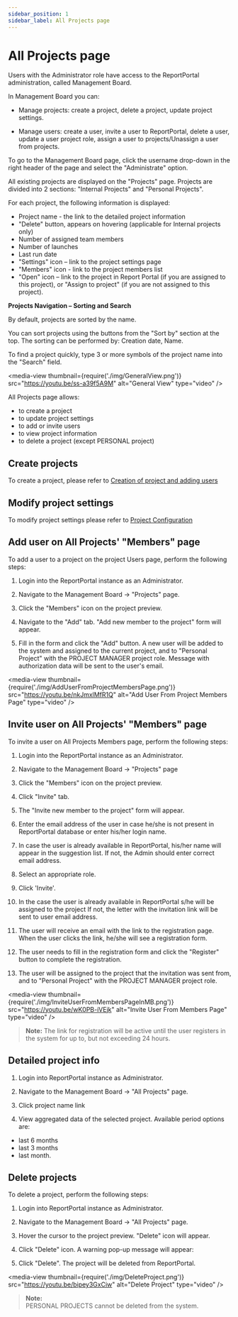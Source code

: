 ```yaml
---
sidebar_position: 1
sidebar_label: All Projects page
---
```


# All Projects page

Users with the Administrator role have access to the ReportPortal
administration, called Management Board.

In Management Board you can:

- Manage projects: create a project, delete a project, update project settings.

- Manage users: create a user, invite a user to ReportPortal, delete a user,
update a user project role, assign a user to projects/Unassign a user from
projects.

To go to the Management Board page, click the username drop-down in the
right header of the page and select the "Administrate" option.

All existing projects are displayed on the "Projects" page. Projects are
divided into 2 sections: "Internal Projects" and "Personal Projects".

For each project, the following information is displayed:

- Project name - the link to the detailed project information
- "Delete" button, appears on hovering (applicable for Internal projects only)
- Number of assigned team members
- Number of launches
- Last run date
- "Settings" icon – link to the project settings page
- "Members" icon - link to the project members list
- "Open" icon – link to the project in Report Portal (if you are assigned
    to this project), or "Assign to project" (if you are not assigned to this
    project).

**Projects Navigation – Sorting and Search**

By default, projects are sorted by the name.

You can sort projects using the buttons from the "Sort by" section at the top.
The sorting can be performed by: Creation date, Name.

To find a project quickly, type 3 or more symbols of the project name into the
"Search" field.

<media-view thumbnail={require('./img/GeneralView.png')} src="https://youtu.be/ss-a39f5A9M" alt="General View" type="video" />

All Projects page allows:
 - to create a project
 - to update project settings
 - to add or invite users
 - to view project information
 - to delete a project (except PERSONAL project)

## Create projects

To create a project, please refer to [Creation of project and adding users](/report-poral-configuration/CreationOfProjectAndAddingUsers)

## Modify project settings

To modify project settings please refer to [Project Configuration](/report-poral-configuration/ProjectConfiguration)

## Add user on All Projects' "Members" page

To add a user to a project on the project Users page, perform the following steps:

1. Login into the ReportPortal instance as an Administrator.

2. Navigate to the Management Board -\> "Projects" page.

3. Click the "Members" icon on the project preview.

4. Navigate to the "Add" tab. "Add new member to the project" form will
    appear.

5. Fill in the form and click the "Add" button. A new user will be added
    to the system and assigned to the current project, and to "Personal Project" with the PROJECT MANAGER project role. Message with authorization data will be sent to the user's email.

<media-view thumbnail={require('./img/AddUserFromProjectMembersPage.png')} src="https://youtu.be/nkJmxlMfR1Q" alt="Add User From Project Members Page" type="video" />

## Invite user on All Projects' "Members" page

To invite a user on All Projects Members page, perform the following steps:

1. Login into the ReportPortal instance as an Administrator.

2. Navigate to the Management Board -\> "Projects" page

3. Click the "Members" icon on the project preview.

4. Click "Invite" tab. 

5. The "Invite new member to the project" form will appear.

6. Enter the email address of the user in case he/she is not present in ReportPortal database
 or enter his/her login name.
 
7. In case the user is already available in ReportPortal, his/her name will appear in the suggestion list.
If not, the Admin should enter correct email address.

8. Select an appropriate role.

9. Click 'Invite'.

10. In the case the user is already available in ReportPortal s/he will be assigned to the project
If not, the letter with the invitation link will be sent to user email address.

11. The user will receive an email with the link to the registration page. 
When the user clicks the link, he/she will see a registration form.

11. The user needs to fill in the registration form and click the "Register"
button to complete the registration. 

12. The user will be assigned to the project that the invitation was sent from, and to "Personal Project" with the PROJECT
 MANAGER project role. 

<media-view thumbnail={require('./img/InviteUserFromMembersPageInMB.png')} src="https://youtu.be/wK0PB-iVEjk" alt="Invite User From Members Page" type="video" />

>**Note:**
The link for registration will be active until the user registers in the system for up to,
but not exceeding 24 hours.

## Detailed project info

1. Login into ReportPortal instance as Administrator.

2. Navigate to the Management Board -\> "All Projects" page.

3. Click project name link

4. View aggregated data of the selected project. Available period options are:
 - last 6 months
 - last 3 months
 - last month.

## Delete projects

To delete a project, perform the following steps:

1. Login into ReportPortal instance as Administrator.

2. Navigate to the Management Board -\> "All Projects" page.

3. Hover the cursor to the project preview. "Delete" icon will appear.

4. Click "Delete" icon. A warning pop-up message will appear:

5. Click "Delete". The project will be deleted from ReportPortal.

<media-view thumbnail={require('./img/DeleteProject.png')} src="https://youtu.be/bipey3GxCiw" alt="Delete Project" type="video" />

>**Note:**  
PERSONAL PROJECTS cannot be deleted from the system.
